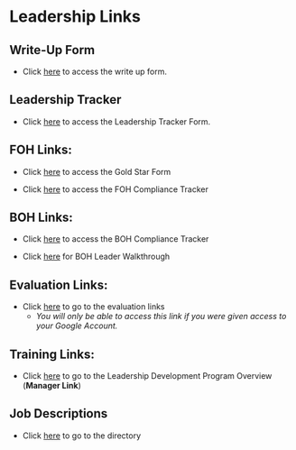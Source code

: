
<script>
  var password = "Moomoo4087!";
  var userInput = prompt("Enter password:");
  if (userInput !== password) {
    document.body.innerHTML = "<h1>Access Denied</h1>";
  }
</script>

# Leadership Links 

## Write-Up Form
- Click [here](https://docs.google.com/forms/d/e/1FAIpQLSd5CovuOgV2h6ddQTI_X_T8J5HihinEypm7m9TskOCfXoOHLw/viewform?usp=sf_link) to access the write up form.

## Leadership Tracker 
- Click [here](https://docs.google.com/forms/d/e/1FAIpQLSfbL2JQBL6lBp2jWo1_r1usG-LZjaw-_Oh0RrWLVSo-X2AL7w/viewform?usp=sf_link) to access the Leadership Tracker Form. 

## FOH Links: 
- Click [here](https://docs.google.com/forms/d/e/1FAIpQLScBZ2AmAK1lKfIKEPU6uIxSxflzWxnPLhBz5WNPY-bGK2Hbkw/viewform?usp=header) to access the Gold Star Form


- Click [here](https://docs.google.com/forms/d/e/1FAIpQLSeahXpsEPY4bD6kT6KlRBQhmNoTZDAgRtPxDAJEOxO3fDlmGg/viewform?usp=header) to access the FOH Compliance Tracker

## BOH Links: 
- Click [here](https://docs.google.com/forms/d/e/1FAIpQLSeWRiR_23Z4sCJnNOoJONLYRFScmP4dgkzC-hv5oQVYwzds8g/viewform?usp=header) to access the BOH Compliance Tracker

- Click [here](https://docs.google.com/spreadsheets/d/1jgj8rw-e_1y3dBkscYev8YV38uB8CLLUBp553VoiHpg/edit?usp=sharing) for BOH Leader Walkthrough


## Evaluation Links: 
- Click [here](https://docs.google.com/spreadsheets/d/1es4_3RR5YcK0m94lybvvpprJbohNpGUbeS_7eb1znkE/edit?usp=sharing) to go to the evaluation links
     - *You will only be able to access this link if you were given access to your Google Account.*

## Training Links: 

- Click [here](https://cfasi.github.io/cfasimain/program_links.html#leader-development-program-links) to go to the Leadership Development Program Overview (**Manager Link**)

## Job Descriptions

- Click [here](https://cfasi.github.io/cfasimain/directory.html) to go to the directory
